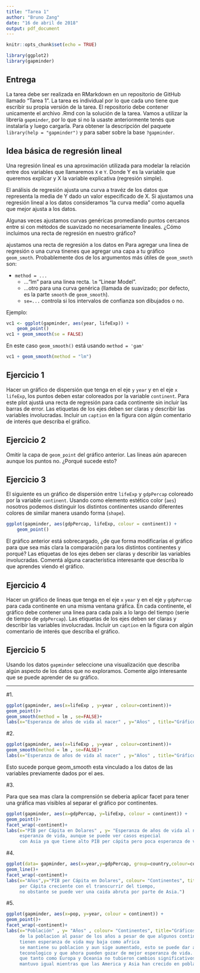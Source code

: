 ```yaml
---
title: "Tarea 1"
author: "Bruno Zang"
date: "16 de abril de 2018"
output: pdf_document
---
```


```r
knitr::opts_chunk$set(echo = TRUE)
```

```r
library(ggplot2)
library(gapminder)
```
## Entrega

La tarea debe ser realizada en RMarkdown en un repositorio de GitHub llamado "Tarea 1".
La tarea es individual por lo que cada uno tiene que escribir su propia versión de la tarea.
El repositorio debe contener unicamente el archivo .Rmd con la solución de la tarea.
Vamos a utilizar la librería `gapminder`, por lo que si no la usaste anteriormente tenés que instalarla y luego cargarla.
Para obtener la descripción del paquete `library(help = "gapminder")` y para saber sobre la base `?gapminder`.

##  Idea básica de regresión lineal 

Una regresión lineal es una aproximación utilizada para modelar la relación entre dos variables que llamaremos `X` e `Y`. Donde Y es la variable que queremos explicar y X la variable explicativa (regresión simple).

El análisis de regresión ajusta una curva a travéz  de los datos que representa la media de Y dado un valor especificado de X.
Si ajustamos una regresión lineal a los datos consideramos "la curva media" como aquella que mejor ajusta a los datos.

Algunas veces ajustamos curvas genéricas promediando puntos cercanos entre si con  métodos de suavizado no necesariamente lineales.
¿Cómo incluimos una recta de regresión en nuestro gráfico?

ajustamos una recta de regresión a los datos en  Para agregar una linea de regresión o una curva tinenes que agregar una capa a tu gráfico `geom_smoth`. Probablemente dos de los argumentos más útiles de `geom_smoth` son:

- `method = ...`
    * ..."lm" para una linea recta. `lm`  "Linear Model".
    * ...otro para una curva genérica (llamada de suavizado; por defecto, es la parte `smooth` de `geom_smooth`).
    * `se=...` controla si los intervalos de confianza son dibujados o no.

Ejemplo:
```r
vc1 <- ggplot(gapminder, aes(year, lifeExp)) +
    geom_point() 
vc1 + geom_smooth(se = FALSE)

```
En este caso  `geom_smooth()` está usando `method = 'gam'`



```r
vc1 + geom_smooth(method = "lm")
```


## Ejercicio 1

Hacer un gráfico de dispersión que tenga en el eje `y` `year` y en el eje `x`  `lifeExp`, los puntos deben estar coloreados por la variable `continent`. Para este plot ajustá una recta de regresión para cada continente sin incluir las barras de error. Las etiquetas de los ejes deben ser claras y describir las variables involucradas. Incluir un `caption` en la figura con algún comentario de interés que describa el gráfico.



## Ejercicio 2 

Omitir la capa de  `geom_point` del gráfico anterior. Las lineas aún aparecen aunque los puntos no. ¿Porqué sucede esto? 


## Ejercicio 3

El siguiente es un gráfico de dispersión entre `lifeExp` y `gdpPercap`  coloreado por la variable `continent`. Usando como elemento estético color (`aes`) nosotros podemos distinguir los distintos continentes usando diferentes colores de similar manera usando forma (`shape`).

```r
ggplot(gapminder, aes(gdpPercap, lifeExp, colour = continent)) +
    geom_point() 
```

El gráfico anterior está sobrecargado, ¿de que forma modificarías el gráfico para que sea más clara la comparación para los distintos continentes y porqué?
Las etiquetas de los ejes deben ser claras y describir las variables involucradas. Comentá alguna característica interesante que describa lo que aprendes viendo el gráfico.

## Ejercicio 4

Hacer un gráfico de lineas que tenga en el eje `x` `year` y en el eje `y`  `gdpPercap` para cada continente en una misma ventana gráfica. En cada continente, el gráfico debe contener una linea para cada país a lo largo del tiempo (serie de tiempo de `gdpPercap`). Las etiquetas de los ejes deben ser claras y describir las variables involucradas. Incluir un `caption` en la figura con algún comentario de interés que describa el gráfico.

## Ejercicio 5 

Usando los datos `gapminder` seleccione una visualización que describa algún aspecto de los datos que no exploramos. Comente algo interesante que se puede aprender de su gráfico.

--------------------------------------------------------------------------------------------------------

#1.

```r
ggplot(gapminder, aes(x=lifeExp , y=year , colour=continent))+
geom_point()+
geom_smooth(method = lm , se=FALSE)+
labs(x="Esperanza de años de vida al nacer" , y="Años" , title="Gráfico de Dispersión y Recta de Regresión de la Esperanza de Vida",colour= "Continentes", caption= "Se puede ver claramente que hay una mejor esperanza de vida con el pasar del tiempo.")
```
\fbox{\begin{minipage}{48em}
para que salga bien el caption es preferible ponerlo en el chunck de código con fig.cap="".
Los ejes x e y deben ser al revés  pero posiblemente no viste la versión corregida de la tarea donde estaba arreglado esto. Ver sol para interpretación, agregar comparación entre continentes.

\end{minipage}}


#2.

```r
ggplot(gapminder, aes(x=lifeExp , y=year , colour=continent))+
geom_smooth(method = lm , se=FALSE)+
labs(x="Esperanza de años de vida al nacer" , y="Años" , title="Gráfico de Dispersión y Recta de Regresión de la Esperanza de Vida",colour= "Continentes", caption= "Se puede ver claramente que hay una mejor esperanza de vida con el pasar del tiempo.")
```

Esto sucede porque geom_smooth esta vinculado a los datos de las variables previamente dados por el aes.

\fbox{\begin{minipage}{48em}
Bien. Ver sol. para entender mejor
\end{minipage}}

#3.

Para que sea mas clara la comprensión se deberia aplicar facet para tener una gráfica mas visibles al separar el gráfico por continentes.

```r
ggplot(gapminder, aes(x=gdpPercap, y=lifeExp, colour = continent)) +
geom_point()+
facet_wrap(~continent)+
labs(x="PIB per Cápita en Dolares" , y= "Esperanza de años de vida al nacer" , colour= "Continentes", title="Gráficos de Dispersión de los Continentes",  caption="Se puede notar que con un bajo PIB per cápita menor es la
     esperanza de vida, aunque se puede ver casos especial
     con Asia ya que tiene alto PIB per cápita pero poca esperanza de vida.")
```

\fbox{\begin{minipage}{48em}
Agregar el fig.cap como en los anteriores con el nombre y descripción del gráfico. Corregir ortografía. No es necesario agregar continente con distinto color ya que esa variable está incluída en `facet\_wrap` y no hace más sencilla la visualización, tampoco está mal incluirlo.
\end{minipage}}

#4.

```r
ggplot(data= gapminder, aes(x=year,y=gdpPercap, group=country,colour=continent))+
geom_line()+
facet_wrap(~continent)+
labs(x="Años",y="PIB per Cápita en Dolares", colour= "Continentes", title="Grafico de Lineas del PIB per Cápita en el tiempo" , caption="Se puede ver que todos los continentes tienen un PIB
     per Cápita creciente con el transcurrir del tiempo,
     no obstante se puede ver una caida abruta por parte de Asia.")

```

\fbox{\begin{minipage}{48em}
Agregar el fig.cap como en los anteriores. Corregir ortografía. No es necesario agregar continente con distinto color ya que esa variable está incluída en `facet\_wrap` y no hace más sencilla la visualización, tampoco está mal.
incluirlo. "ver una caida abruta por parte de Asia" no es de Asia sino de un pa'is de Asia.
\end{minipage}}

#5.
```r
ggplot(gapminder, aes(x=pop, y=year, colour = continent)) +
geom_point()+
facet_wrap(~continent)+
labs(x="Población" , y= "Años" , colour= "Continentes", title="Gráficos de Dispersión de la población", caption= "Se puede ver un crecimiento constante
     de la poblacion al pasar de los años a pesar de que algunos continentes
     tienen esperanza de vida muy baja como africa
     se mantiene su poblacion y aun sige aumentado, esto se puede dar a los avances
     teconologico y que ahora pueden gozar de mejor esperanza de vida. Tambien cabe recalcar
     que tanto como Europa y Oceania no tubieron cambios significativos en la poblacion se
     mantuvo igual mientras que las America y Asia han crecido en poblacion.")
```



\fbox{\begin{minipage}{48em}
En este caso tiene sentido revertir los ejes, además agregaría lineas
\end{minipage}}



\fbox{\begin{minipage}{48em}
Buen trabajo, mejorar la escritura (faltas), trabajar con la interpretación y los comentarios de las figuras. Intentar usar fig.cap para que salgan las figuras numeradas y no cortados
PUNTOS: 85/100
\end{minipage}}